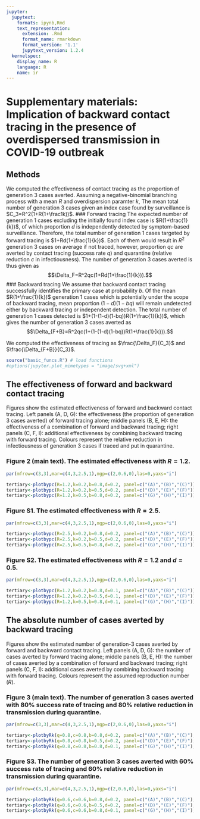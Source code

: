 ```yaml
---
jupyter:
  jupytext:
    formats: ipynb,Rmd
    text_representation:
      extension: .Rmd
      format_name: rmarkdown
      format_version: '1.1'
      jupytext_version: 1.2.4
  kernelspec:
    display_name: R
    language: R
    name: ir
---
```


# Supplementary materials: Implication of backward contact tracing in the presence of overdispersed transmission in COVID-19 outbreak
## Methods
We computed the effectiveness of contact tracing as the proportion of generation 3 cases averted. Assuming a negative-binomial branching process with a mean $R$ and overdispersion paramter $k$, The mean total number of generation 3 cases given an index case found by surveillance is $C_3=R^2(1+R(1+\frac1k))$.
### Forward tracing
The expected number of generation 1 cases excluding the initially found index case is $R(1+\frac{1}{k})$, of which proportion $d$ is independently detected by symptom-based surveillance. Therefore, the total number of generation 1 cases targeted by forward tracing is $1+Rd(1+\frac{1}{k})$. Each of them would result in $R^2$ generation 3 cases on average if not traced, however, proportion $qc$ are averted by contact tracing (success rate $q$) and quarantine (relative reduction $c$ in infectiousness). The number of generation 3 cases averted is thus given as
$$\Delta_F=R^2qc(1+Rd(1+\frac{1}{k})).$$
### Backward tracing
We assume that backward contact tracing successfully identifies the primary case at probability $b$. Of the mean $R(1+\frac{1}{k})$ generation 1 cases which is potentially under the scope of backward tracing, mean proportion $(1-d)(1-bq)$ will remain undetected either by backward tracing or independent detection. The total number of generation 1 cases detected is $1+(1-(1-d)(1-bq))R(1+\frac{1}{k})$, which gives the number of generation 3 cases averted as
$$\Delta_{F+B}=R^2qc(1+(1-(1-d)(1-bq))R(1+\frac{1}{k})).$$

We computed the effectiveness of tracing as $\frac{\Delta_F}{C_3}$ and $\frac{\Delta_{F+B}}{C_3}$.

```r
source("basic_funcs.R") # load functions
#options(jupyter.plot_mimetypes = "image/svg+xml")
```

## The effectiveness of forward and backward contact tracing
Figures show the estimated effectiveness of forward and backward contact tracing. Left panels (A, D, G): the effectiveness (the proportion of generation 3 cases averted) of forward tracing alone; middle panels (B, E, H): the effectiveness of a combination of forward and backward tracing; right panels (C, F, I): additional effectiveness by combining backward tracing with forward tracing. Colours represent the relative reduction in infectiousness of generation 3 cases if traced and put in quarantine.

### Figure 2 (main text). The estimated effectiveness with $R = 1.2$.

```r
par(mfrow=c(3,3),mar=c(4,3,2.5,1),mgp=c(2,0.6,0),las=0,yaxs="i")

tertiary<-plotbypc(R=1.2,k=0.2,b=0.8,d=0.2, panel=c("(A)","(B)","(C)"))
tertiary<-plotbypc(R=1.2,k=0.2,b=0.5,d=0.2, panel=c("(D)","(E)","(F)"))
tertiary<-plotbypc(R=1.2,k=0.5,b=0.8,d=0.2, panel=c("(G)","(H)","(I)"))
```

### Figure S1. The estimated effectiveness with $R = 2.5$.

```r
par(mfrow=c(3,3),mar=c(4,3,2.5,1),mgp=c(2,0.6,0),las=0,yaxs="i")

tertiary<-plotbypc(R=2.5,k=0.2,b=0.8,d=0.2, panel=c("(A)","(B)","(C)"))
tertiary<-plotbypc(R=2.5,k=0.2,b=0.5,d=0.2, panel=c("(D)","(E)","(F)"))
tertiary<-plotbypc(R=2.5,k=0.5,b=0.8,d=0.2, panel=c("(G)","(H)","(I)"))
```

### Figure S2. The estimated effectiveness with $R = 1.2$ and $d=0.5$.

```r
par(mfrow=c(3,3),mar=c(4,3,2.5,1),mgp=c(2,0.6,0),las=0,yaxs="i")

tertiary<-plotbypc(R=1.2,k=0.2,b=0.8,d=0.1, panel=c("(A)","(B)","(C)"))
tertiary<-plotbypc(R=1.2,k=0.2,b=0.5,d=0.1, panel=c("(D)","(E)","(F)"))
tertiary<-plotbypc(R=1.2,k=0.5,b=0.8,d=0.1, panel=c("(G)","(H)","(I)"))
```

## The absolute number of cases averted by backward tracing
Figures show the estimated number of generation-3 cases averted by forward and backward contact tracing. Left panels (A, D, G): the number of cases averted by forward tracing alone; middle panels (B, E, H): the number of cases averted by a combination of forward and backward tracing; right panels (C, F, I): additional cases averted by combining backward tracing with forward tracing. Colours represent the assumed reproduction number ($R$).

### Figure 3 (main text). The number of generation 3 cases averted with 80% success rate of tracing and 80% relative reduction in transmission during quarantine.

```r
par(mfrow=c(3,3),mar=c(4,3,2.5,1),mgp=c(2,0.6,0),las=0,yaxs="i")

tertiary<-plotbyRk(q=0.8,c=0.8,b=0.8,d=0.2, panel=c("(A)","(B)","(C)"), ylim=c(0,100))
tertiary<-plotbyRk(q=0.8,c=0.8,b=0.5,d=0.2, panel=c("(D)","(E)","(F)"), ylim=c(0,100))
tertiary<-plotbyRk(q=0.8,c=0.8,b=0.8,d=0.1, panel=c("(G)","(H)","(I)"), ylim=c(0,100))
```

### Figure S3. The number of generation 3 cases averted with 60% success rate of tracing and 60% relative reduction in transmission during quarantine.

```r
par(mfrow=c(3,3),mar=c(4,3,2.5,1),mgp=c(2,0.6,0),las=0,yaxs="i")

tertiary<-plotbyRk(q=0.6,c=0.6,b=0.8,d=0.2, panel=c("(A)","(B)","(C)"), ylim=c(0,50))
tertiary<-plotbyRk(q=0.6,c=0.6,b=0.5,d=0.2, panel=c("(D)","(E)","(F)"), ylim=c(0,50))
tertiary<-plotbyRk(q=0.6,c=0.6,b=0.8,d=0.1, panel=c("(G)","(H)","(I)"), ylim=c(0,50))
```
